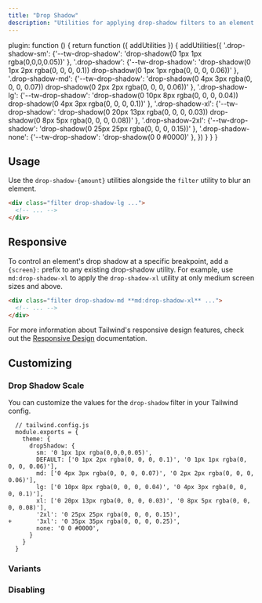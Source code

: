 ```yaml
---
title: "Drop Shadow"
description: "Utilities for applying drop-shadow filters to an element."
---
```



  plugin: function () {
    return function ({ addUtilities }) {
      addUtilities({
      '.drop-shadow-sm': {'--tw-drop-shadow': 'drop-shadow(0 1px 1px rgba(0,0,0,0.05))' },
      '.drop-shadow': {'--tw-drop-shadow': 'drop-shadow(0 1px 2px rgba(0, 0, 0, 0.1)) drop-shadow(0 1px 1px rgba(0, 0, 0, 0.06))' },
      '.drop-shadow-md': {'--tw-drop-shadow': 'drop-shadow(0 4px 3px rgba(0, 0, 0, 0.07)) drop-shadow(0 2px 2px rgba(0, 0, 0, 0.06))' },
      '.drop-shadow-lg': {'--tw-drop-shadow': 'drop-shadow(0 10px 8px rgba(0, 0, 0, 0.04)) drop-shadow(0 4px 3px rgba(0, 0, 0, 0.1))' },
      '.drop-shadow-xl': {'--tw-drop-shadow': 'drop-shadow(0 20px 13px rgba(0, 0, 0, 0.03)) drop-shadow(0 8px 5px rgba(0, 0, 0, 0.08))' },
      '.drop-shadow-2xl': {'--tw-drop-shadow': 'drop-shadow(0 25px 25px rgba(0, 0, 0, 0.15))' },
      '.drop-shadow-none': {'--tw-drop-shadow': 'drop-shadow(0 0 #0000)' },
      })
    }
  }
}

## Usage

Use the `drop-shadow-{amount}` utilities alongside the `filter` utility to blur an element.

```html
<div class="filter drop-shadow-lg ...">
  <!-- ... -->
</div>
```

## Responsive

To control an element's drop shadow at a specific breakpoint, add a `{screen}:` prefix to any existing drop-shadow utility. For example, use `md:drop-shadow-xl` to apply the `drop-shadow-xl` utility at only medium screen sizes and above.

```html
<div class="filter drop-shadow-md **md:drop-shadow-xl** ...">
  <!-- ... -->
</div>
```

For more information about Tailwind's responsive design features, check out the [Responsive Design](/docs/responsive-design) documentation.

## Customizing

### Drop Shadow Scale

You can customize the values for the `drop-shadow` filter in your Tailwind config.

```diff-js
  // tailwind.config.js
  module.exports = {
    theme: {
      dropShadow: {
        sm: '0 1px 1px rgba(0,0,0,0.05)',
        DEFAULT: ['0 1px 2px rgba(0, 0, 0, 0.1)', '0 1px 1px rgba(0, 0, 0, 0.06)'],
        md: ['0 4px 3px rgba(0, 0, 0, 0.07)', '0 2px 2px rgba(0, 0, 0, 0.06)'],
        lg: ['0 10px 8px rgba(0, 0, 0, 0.04)', '0 4px 3px rgba(0, 0, 0, 0.1)'],
        xl: ['0 20px 13px rgba(0, 0, 0, 0.03)', '0 8px 5px rgba(0, 0, 0, 0.08)'],
        '2xl': '0 25px 25px rgba(0, 0, 0, 0.15)',
+       '3xl': '0 35px 35px rgba(0, 0, 0, 0.25)',
        none: '0 0 #0000',
      }
    }
  }
```

### Variants

<Variants plugin="dropShadow" name="drop-shadow" />

### Disabling

<Disabling plugin="dropShadow" name="drop-shadow" />
